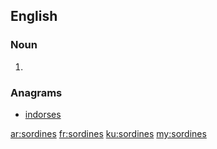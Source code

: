 ==English==

===Noun===
{{head|en|noun plural form}}

# {{plural of|sordine|lang=en}}

===Anagrams===
* [[indorses#English|indorses]]

[[ar:sordines]]
[[fr:sordines]]
[[ku:sordines]]
[[my:sordines]]